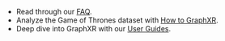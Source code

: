 - Read through our [FAQ](./learn/faq).
- Analyze the Game of Thrones dataset with [How to GraphXR](./learn/how-to-graphxr/how-to-graphxr).
- Deep dive into GraphXR with our [User Guides](./learn/user-guides/intro-to-graphxr).